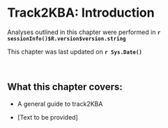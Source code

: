 # Track2KBA: Introduction

Analyses outlined in this chapter were performed in **`r sessionInfo()$R.version$version.string`**\

This chapter was last updated on **`r Sys.Date()`** 

<br>

<!--- This is an HTML comment in RMarkdown. You can use these comments to make notes that won't get read when running the code -->

<!--- If you don't understand what a RMarkdown document is. Stop here. Go learn. -->

<!--- Equally. You must understand the difference between Markdown vs. RMarkdown -->

<!--- Remember, outside of the R code chunks we are now coding in HTML syntax, not R syntax -->

## What this chapter covers:

-   A general guide to track2KBA

-   [Text to be provided]
